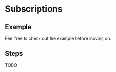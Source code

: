 
# Subscriptions

## Example

Feel free to check out the example before moving on.

<GuideDemoContainer src="TODO">
  <Example />
</GuideDemoContainer>

## Steps

TODO
